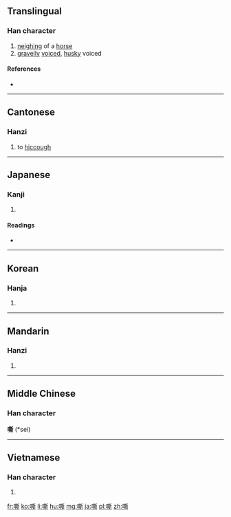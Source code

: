 ==Translingual==

===Han character===
{{Han char|rn=30|rad=口|as=12|sn=15|four=6202<sub>1</sub>|canj=口廿金中 (RTCL)|ids=⿰[[口]][[斯]]}}

# [[neigh]]ing of a [[horse]]
# [[gravelly]] [[voice]]d, [[husky]] voiced

====References====
* {{Han ref|kx=0207.140|dkj=04260|dj=0430.120|hdz=10681.060|uh=5636|ud=22070|bh=BC52|bd=48210}}

----

==Cantonese==

===Hanzi===
{{yue-hanzi|jyut=[[sai1]]|y=sai1}}

# to [[hiccough]]

----

==Japanese==

===Kanji===
{{ja-kanji|grade=|rs=口12}}

# {{defn|lang=ja|sort=口12}}

====Readings====
* {{ja-readings|on=[[せい]] (sei)|kun=[[いななく]] (inanaku)}}

----

==Korean==

===Hanja===
{{ko-hanja|hangeul=시|rv=si|mr=si}}

# {{defn|lang=ko|sort=口12}}

----

==Mandarin==

===Hanzi===
{{cmn-hanzi|pin=[[sī]] ([[si1]])|wg=ssu<sup>1</sup>}}

# {{defn|lang=cmn|sort=口12}}

----

==Middle Chinese==
===Han character===
'''嘶''' (*sei)<!--note: asterisk indicates that this character appears more than four times in the Tang Dynasty corpus of literature-->

----

==Vietnamese==

===Han character===
{{vi-hantu|[[tê]]|rs=口12}}

# {{defn|lang=vi|sort=口12}}

[[fr:嘶]]
[[ko:嘶]]
[[li:嘶]]
[[hu:嘶]]
[[mg:嘶]]
[[ja:嘶]]
[[pl:嘶]]
[[zh:嘶]]